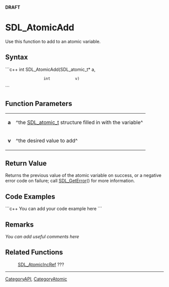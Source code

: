 <!-- pragma section-numbers off -->
<!-- pragma disable-camelcase -->
'''DRAFT'''

= SDL_AtomicAdd =
Use this function to add to an atomic variable.


== Syntax ==
```c++
int SDL_AtomicAdd(SDL_atomic_t* a,
                  int           v)
```

== Function Parameters ==
{|
|'''a'''
|^the [[SDL_atomic_t]] structure filled in with the variable^
|-
|'''v'''
|^the desired value to add^
|}

== Return Value ==
Returns the previous value of the atomic variable on success, or a negative error code on failure; call [[SDL_GetError]]() for more information.

== Code Examples ==
```c++
You can add your code example here
```

== Remarks ==
''You can add useful comments here''

== Related Functions ==
:[[SDL_AtomicIncRef]] ???

----
[[CategoryAPI]], [[CategoryAtomic]]
